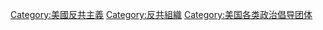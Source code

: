 [[Category:美國反共主義|Category:美國反共主義]]
[[Category:反共組織|Category:反共組織]]
[[Category:美国各类政治倡导团体|Category:美国各类政治倡导团体]]